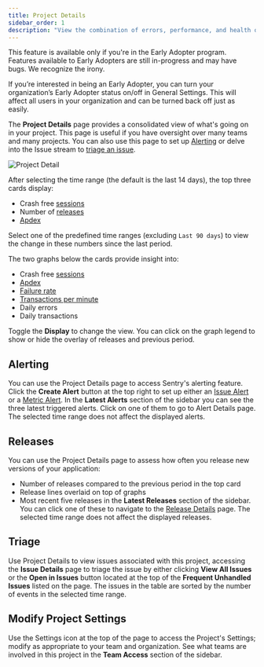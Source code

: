 ```yaml
---
title: Project Details
sidebar_order: 1
description: "View the combination of errors, performance, and health of your project in one central place."
---
```


<Note>

This feature is available only if you're in the Early Adopter program. Features available to Early Adopters are still in-progress and may have bugs. We recognize the irony.

If you’re interested in being an Early Adopter, you can turn your organization’s Early Adopter status on/off in General Settings. This will affect all users in your organization and can be turned back off just as easily.

</Note>

The **Project Details** page provides a consolidated view of what's going on in your project. This page is useful if you have oversight over many teams and many projects. You can also use this page to set up [Alerting](/product/alerts-notifications/) or delve into the Issue stream to [triage an issue](#triage).

![Project Detail](project-detail.png)

After selecting the time range (the default is the last 14 days), the top three cards display:

- Crash free [sessions](/product/releases/health/#session)
- Number of [releases](/product/releases/)
- [Apdex](/product/performance/metrics/#apdex)

Select one of the predefined time ranges (excluding `Last 90 days`) to view the change in these numbers since the last period.

The two graphs below the cards provide insight into:

- Crash free [sessions](/product/releases/health/#session)
- [Apdex](/product/performance/metrics/#apdex)
- [Failure rate](/product/performance/metrics/#failure-rate)
- [Transactions per minute](/product/performance/metrics/#throughput-total-tpm-tps)
- Daily errors
- Daily transactions

Toggle the **Display** to change the view. You can click on the graph legend to show or hide the overlay of releases and previous period.

## Alerting

You can use the Project Details page to access Sentry's alerting feature. Click the **Create Alert** button at the top right to set up either an [Issue Alert](/product/alerts-notifications/issue-alerts/) or a [Metric Alert](/product/alerts-notifications/metric-alerts/). In the **Latest Alerts** section of the sidebar you can see the three latest triggered alerts. Click on one of them to go to Alert Details page. The selected time range does not affect the displayed alerts.

## Releases

You can use the Project Details page to assess how often you release new versions of your application:

- Number of releases compared to the previous period in the top card
- Release lines overlaid on top of graphs
- Most recent five releases in the **Latest Releases** section of the sidebar. You can click one of these to navigate to the [Release Details](/product/releases/health/release-details/) page. The selected time range does not affect the displayed releases.

## Triage

Use Project Details to view issues associated with this project, accessing the **Issue Details** page to triage the issue by either clicking **View All Issues** or the **Open in Issues** button located at the top of the **Frequent Unhandled Issues** listed on the page. The issues in the table are sorted by the number of events in the selected time range.

## Modify Project Settings

Use the Settings icon at the top of the page to access the Project's Settings; modify as appropriate to your team and organization.
See what teams are involved in this project in the **Team Access** section of the sidebar.
